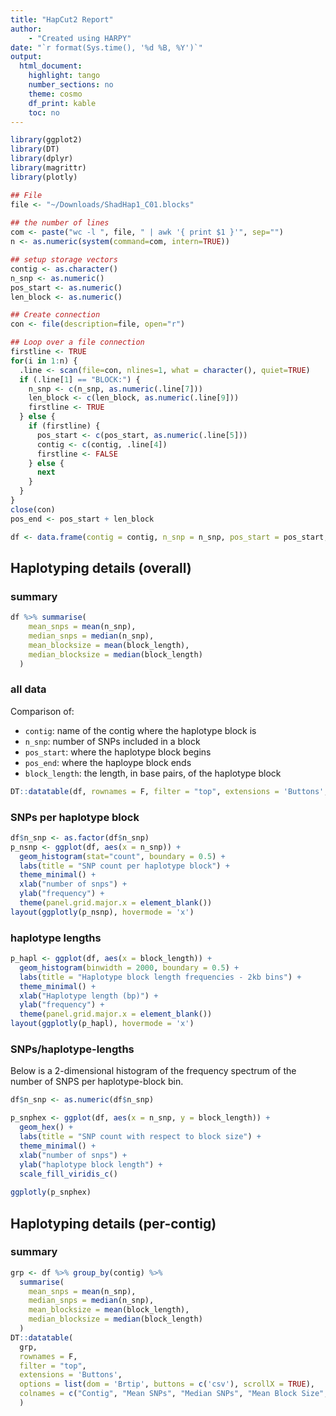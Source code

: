 ```yaml
---
title: "HapCut2 Report"
author:
    - "Created using HARPY"
date: "`r format(Sys.time(), '%d %B, %Y')`"
output:
  html_document:
    highlight: tango
    number_sections: no
    theme: cosmo
    df_print: kable
    toc: no
---
```


```r
library(ggplot2)
library(DT)
library(dplyr)
library(magrittr)
library(plotly)
```

```r
## File
file <- "~/Downloads/ShadHap1_C01.blocks"
 
## the number of lines
com <- paste("wc -l ", file, " | awk '{ print $1 }'", sep="")
n <- as.numeric(system(command=com, intern=TRUE))
```

```r
## setup storage vectors
contig <- as.character()
n_snp <- as.numeric()
pos_start <- as.numeric()
len_block <- as.numeric()

## Create connection
con <- file(description=file, open="r")

## Loop over a file connection
firstline <- TRUE
for(i in 1:n) {
  .line <- scan(file=con, nlines=1, what = character(), quiet=TRUE)
  if (.line[1] == "BLOCK:") {
    n_snp <- c(n_snp, as.numeric(.line[7]))
    len_block <- c(len_block, as.numeric(.line[9]))
    firstline <- TRUE
  } else {
    if (firstline) {
      pos_start <- c(pos_start, as.numeric(.line[5]))
      contig <- c(contig, .line[4])
      firstline <- FALSE
    } else {
      next
    }
  }
}
close(con)
pos_end <- pos_start + len_block

df <- data.frame(contig = contig, n_snp = n_snp, pos_start = pos_start, pos_end = pos_end, block_length = len_block)

```

## Haplotyping details (overall) {.tabset}
### summary
```r
df %>% summarise(
    mean_snps = mean(n_snp),
    median_snps = median(n_snp),
    mean_blocksize = mean(block_length),
    median_blocksize = median(block_length)
  )
```

### all data
Comparison of:

- `contig`: name of the contig where the haplotype block is
- `n_snp`: number of SNPs included in a block
- `pos_start`: where the haplotype block begins
- `pos_end`: where the haploype block ends
- `block_length`: the length, in base pairs, of the haplotype block

```r
DT::datatable(df, rownames = F, filter = "top", extensions = 'Buttons', options = list(dom = 'Brtip', buttons = c('csv'), scrollX = TRUE))
```

### SNPs per haplotype block
```r
df$n_snp <- as.factor(df$n_snp)
p_nsnp <- ggplot(df, aes(x = n_snp)) +
  geom_histogram(stat="count", boundary = 0.5) +
  labs(title = "SNP count per haplotype block") +
  theme_minimal() +
  xlab("number of snps") +
  ylab("frequency") +
  theme(panel.grid.major.x = element_blank())
layout(ggplotly(p_nsnp), hovermode = 'x')
```

### haplotype lengths
```r
p_hapl <- ggplot(df, aes(x = block_length)) +
  geom_histogram(binwidth = 2000, boundary = 0.5) +
  labs(title = "Haplotype block length frequencies - 2kb bins") +
  theme_minimal() +
  xlab("Haplotype length (bp)") +
  ylab("frequency") +
  theme(panel.grid.major.x = element_blank())
layout(ggplotly(p_hapl), hovermode = 'x')
```

### SNPs/haplotype-lengths
Below is a 2-dimensional histogram of the frequency spectrum of the number of SNPS per haplotype-block bin. 
```r
df$n_snp <- as.numeric(df$n_snp)

p_snphex <- ggplot(df, aes(x = n_snp, y = block_length)) +
  geom_hex() +
  labs(title = "SNP count with respect to block size") +
  theme_minimal() +
  xlab("number of snps") +
  ylab("haplotype block length") +
  scale_fill_viridis_c()
 
ggplotly(p_snphex)
```

## Haplotyping details (per-contig) {.tabset}

### summary
```r
grp <- df %>% group_by(contig) %>%
  summarise(
    mean_snps = mean(n_snp),
    median_snps = median(n_snp),
    mean_blocksize = mean(block_length),
    median_blocksize = median(block_length)
  )
DT::datatable(
  grp,
  rownames = F,
  filter = "top",
  extensions = 'Buttons',
  options = list(dom = 'Brtip', buttons = c('csv'), scrollX = TRUE),
  colnames = c("Contig", "Mean SNPs", "Median SNPs", "Mean Block Size", "Median Block Size")
  )
```

